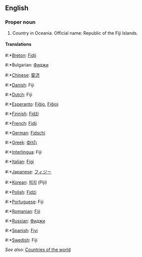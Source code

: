 ==English==

===Proper noun===

# Country in Oceania. Official name: Republic of the Fiji Islands.

====Translations====
#:*[[Breton]]: [[Fidji]]
#:*Bulgarian: [[Фиджи]]
#:*[[Chinese]]: [[斐济]]
#:*[[Danish]]: Fiji
#:*[[Dutch]]: Fiji
#:*[[Esperanto]]: [[Fiĝio]], [[Fiĝioj]]
#:*[[Finnish]]: [[Fidži]]
#:*[[French]]: [[Fidji]]
#:*[[German]]: [[Fidschi]]
#:*[[Greek]]: [[Φίτζι]]
#:*[[Interlingua]]: Fiji
#:*[[Italian]]: [[Figi]]
#:*[[Japanese]]: [[フィジー]]
#:*[[Korean]]: [[피지]] (Piji)
#:*[[Polish]]: [[Fidżi]]
#:*[[Portuguese]]: Fiji
#:*[[Romanian]]: [[Fiji]]
#:*[[Russian]]: [[Фиджи]]
#:*[[Spanish]]: [[Fiyi]]
#:*[[Swedish]]: Fiji

''See also'': [[Countries of the world]]